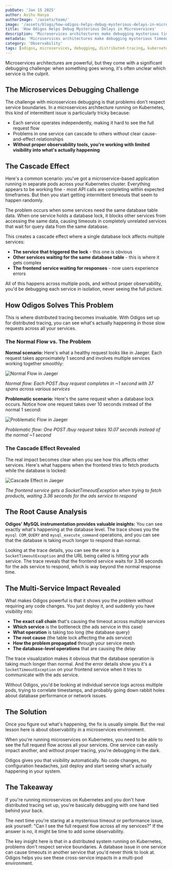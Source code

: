 ```yaml
---
pubDate: 'Jan 15 2025'
author: Avihu Hanya
authorImage: '/assets/team/'
image: '/assets/blogs/how-odigos-helps-debug-mysterious-delays-in-microservices/cover.png'
title: 'How Odigos Helps Debug Mysterious Delays in Microservices'
description: 'Microservices architectures make debugging mysterious timeouts incredibly difficult. Odigos distributed tracing reveals the hidden connections between services and helps identify the root cause of cascading failures in Kubernetes environments.'
metadata: 'Microservices architectures make debugging mysterious timeouts incredibly difficult. Odigos distributed tracing reveals the hidden connections between services and helps identify the root cause of cascading failures in Kubernetes environments.'
category: 'Observability'
tags: [odigos, microservices, debugging, distributed-tracing, kubernetes, observability]
---
```


Microservices architectures are powerful, but they come with a significant debugging challenge: when something goes wrong, it's often unclear which service is the culprit.

## The Microservices Debugging Challenge

The challenge with microservices debugging is that problems don't respect service boundaries. In a microservices architecture running on Kubernetes, this kind of intermittent issue is particularly tricky because:

- Each service operates independently, making it hard to see the full request flow
- Problems in one service can cascade to others without clear cause-and-effect relationships
- **Without proper observability tools, you're working with limited visibility into what's actually happening**

## The Cascade Effect

Here's a common scenario: you've got a microservice-based application running in separate pods across your Kubernetes cluster. Everything appears to be working fine - most API calls are completing within expected timeframes. But then you start getting intermittent timeouts that seem to happen randomly.

The problem occurs when some services need the same database table data. When one service holds a database lock, it blocks other services from accessing the same data, causing timeouts in completely unrelated services that wait for query data from the same database.

This creates a cascade effect where a single database lock affects multiple services:

- **The service that triggered the lock** - this one is obvious
- **Other services waiting for the same database table** - this is where it gets complex
- **The frontend service waiting for responses** - now users experience errors

All of this happens across multiple pods, and without proper observability, you'd be debugging each service in isolation, never seeing the full picture.

## How Odigos Solves This Problem

This is where distributed tracing becomes invaluable. With Odigos set up for distributed tracing, you can see what's actually happening in those slow requests across all your services.

### The Normal Flow vs. The Problem

**Normal scenario:** Here's what a healthy request looks like in Jaeger. Each request takes approximately 1 second and involves multiple services working together smoothly:

![Normal Flow in Jaeger](/assets/blogs/how-odigos-helps-debug-mysterious-delays-in-microservices/normal-flow.png)

*Normal flow: Each POST /buy request completes in ~1 second with 37 spans across various services*

**Problematic scenario:** Here's the same request when a database lock occurs. Notice how one request takes over 10 seconds instead of the normal 1 second:

![Problematic Flow in Jaeger](/assets/blogs/how-odigos-helps-debug-mysterious-delays-in-microservices/problematic-flow.png)

*Problematic flow: One POST /buy request takes 10.07 seconds instead of the normal ~1 second*

### The Cascade Effect Revealed

The real impact becomes clear when you see how this affects other services. Here's what happens when the frontend tries to fetch products while the database is locked:

![Cascade Effect in Jaeger](/assets/blogs/how-odigos-helps-debug-mysterious-delays-in-microservices/cascade-effect.png)

*The frontend service gets a SocketTimeoutException when trying to fetch products, waiting 3.36 seconds for the ads service to respond*

## The Root Cause Analysis

**Odigos' MySQL instrumentation provides valuable insights:** You can see exactly what's happening at the database level. The trace shows you the `mysql COM_QUERY` and `mysql_execute_command` operations, and you can see that the database is taking much longer to respond than normal.

Looking at the trace details, you can see the error is a `SocketTimeoutException` and the URL being called is hitting your ads service. The trace reveals that the frontend service waits for 3.36 seconds for the ads service to respond, which is way beyond the normal response time.

## The Multi-Service Impact Revealed

What makes Odigos powerful is that it shows you the problem without requiring any code changes. You just deploy it, and suddenly you have visibility into:

- **The exact call chain** that's causing the timeout across multiple services
- **Which service** is the bottleneck (the ads service in this case)
- **What operation** is taking too long (the database query)
- **The root cause** (the table lock affecting the ads service)
- **How the problem propagated** through your service mesh
- **The database-level operations** that are causing the delay

The trace visualization makes it obvious that the database operation is taking much longer than normal. And the error details show you it's a `SocketTimeoutException` on your frontend service when it tries to communicate with the ads service.

Without Odigos, you'd be looking at individual service logs across multiple pods, trying to correlate timestamps, and probably going down rabbit holes about database performance or network issues.

## The Solution

Once you figure out what's happening, the fix is usually simple. But the real lesson here is about observability in a microservices environment.

When you're running microservices on Kubernetes, you need to be able to see the full request flow across all your services. One service can easily impact another, and without proper tracing, you're debugging in the dark.

Odigos gives you that visibility automatically. No code changes, no configuration headaches, just deploy and start seeing what's actually happening in your system.

## The Takeaway

If you're running microservices on Kubernetes and you don't have distributed tracing set up, you're basically debugging with one hand tied behind your back.

The next time you're staring at a mysterious timeout or performance issue, ask yourself: "Can I see the full request flow across all my services?" If the answer is no, it might be time to add some observability.

The key insight here is that in a distributed system running on Kubernetes, problems don't respect service boundaries. A database issue in one service can cause timeouts in another service that you'd never think to look at. Odigos helps you see these cross-service impacts in a multi-pod environment.